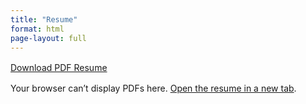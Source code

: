 ```yaml
---
title: "Resume"
format: html
page-layout: full
---
```


<div style="margin:1rem 0;">
  <a class="btn btn-primary"
     href="resume/Resume_HienBui.pdf"
     target="_blank" rel="noopener" download>
    Download PDF Resume
  </a>
</div>


<!-- Inline PDF viewer -->
<object data="resume/Resume_HienBui.pdf" type="application/pdf" width="100%" height="1000px">
  <p>Your browser can’t display PDFs here.
     <a href="resume/Resume_HienBui.pdf" target="_blank" rel="noopener">Open the resume in a new tab</a>.
  </p>
</object>